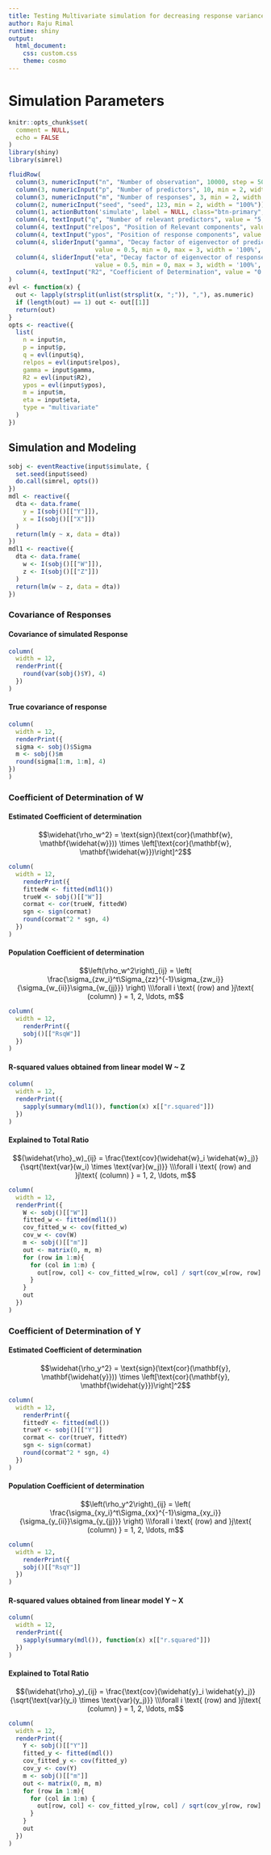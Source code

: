 ```yaml
---
title: Testing Multivariate simulation for decreasing response variance
author: Raju Rimal
runtime: shiny
output: 
  html_document:
    css: custom.css
    theme: cosmo
---
```




# Simulation Parameters
```r
knitr::opts_chunk$set(
  comment = NULL,
  echo = FALSE
)
library(shiny)
library(simrel)
```

```r
fluidRow(
  column(3, numericInput("n", "Number of observation", 10000, step = 50, min = 10, width = "100%")),
  column(3, numericInput("p", "Number of predictors", 10, min = 2, width = "100%")),
  column(3, numericInput("m", "Number of responses", 3, min = 2, width = "100%")),
  column(2, numericInput("seed", "seed", 123, min = 2, width = "100%")),
  column(1, actionButton('simulate', label = NULL, class="btn-primary", icon = icon("refresh"), width = '100%')),
  column(4, textInput("q", "Number of relevant predictors", value = "5, 4", width = "100%")),
  column(4, textInput("relpos", "Position of Relevant components", value = "1, 2; 3, 4, 6", width = '100%')),
  column(4, textInput("ypos", "Position of response components", value = "1; 2, 3", width = '100%')),
  column(4, sliderInput("gamma", "Decay factor of eigenvector of predictors", 
                        value = 0.5, min = 0, max = 3, width = '100%', step = 0.01)),
  column(4, sliderInput("eta", "Decay factor of eigenvector of response", 
                        value = 0.5, min = 0, max = 3, width = '100%', step = 0.01)),
  column(4, textInput("R2", "Coefficient of Determination", value = "0.7, 0.8", width = '100%'))
)
evl <- function(x) {
  out <- lapply(strsplit(unlist(strsplit(x, ";")), ","), as.numeric)
  if (length(out) == 1) out <- out[[1]]
  return(out)
}
opts <- reactive({
  list(
    n = input$n,
    p = input$p,
    q = evl(input$q),
    relpos = evl(input$relpos),
    gamma = input$gamma,
    R2 = evl(input$R2),
    ypos = evl(input$ypos),
    m = input$m,
    eta = input$eta,
    type = "multivariate"
  )
})
```

## Simulation and Modeling {.tabset}

```r
sobj <- eventReactive(input$simulate, {
  set.seed(input$seed)
  do.call(simrel, opts())
})
mdl <- reactive({
  dta <- data.frame(
    y = I(sobj()[["Y"]]),
    x = I(sobj()[["X"]])
  )
  return(lm(y ~ x, data = dta))
})
mdl1 <- reactive({
  dta <- data.frame(
    w <- I(sobj()[["W"]]),
    z <- I(sobj()[["Z"]])
  )
  return(lm(w ~ z, data = dta))
})
```

### Covariance of Responses {.colset}

#### Covariance of simulated Response {.cols}

```r
column(
  width = 12, 
  renderPrint({
    round(var(sobj()$Y), 4)
  })
)
```

#### True covariance of response {.cols}

```r
column(
  width = 12, 
  renderPrint({
  sigma <- sobj()$Sigma
  m <- sobj()$m
  round(sigma[1:m, 1:m], 4)
})
)
```

### Coefficient of Determination of W {.colset}

#### Estimated Coefficient of determination {.cols}

$$\widehat{\rho_w^2} = \text{sign}(\text{cor}(\mathbf{w}, \mathbf{\widehat{w}})) \times \left[\text{cor}(\mathbf{w}, \mathbf{\widehat{w}})\right]^2$$

```r
column(
  width = 12,
    renderPrint({
    fittedW <- fitted(mdl1())
    trueW <- sobj()[["W"]]
    cormat <- cor(trueW, fittedW)
    sgn <- sign(cormat)
    round(cormat^2 * sgn, 4)
  })
)
```

#### Population Coefficient of determination {.cols}

$$\left(\rho_w^2\right)_{ij} = \left(
\frac{\sigma_{zw_i}^t\Sigma_{zz}^{-1}\sigma_{zw_i}}{\sigma_{w_{ii}}\sigma_{w_{jj}}}
\right) \\\forall i \text{ (row) and }j\text{ (column) } = 1, 2, \ldots, m$$

```r
column(
  width = 12,
    renderPrint({
    sobj()[["RsqW"]]
  })
)
```


#### R-squared values obtained from linear model W ~ Z {.cols}


```r
column(
  width = 12,
  renderPrint({
    sapply(summary(mdl1()), function(x) x[["r.squared"]])
  })
)
```

#### Explained to Total Ratio {.cols}
$$(\widehat{\rho}_w)_{ij} = \frac{\text{cov}(\widehat{w}_i \widehat{w}_j)}{\sqrt{\text{var}(w_i) \times \text{var}(w_j)}} \\\forall i \text{ (row) and }j\text{ (column) } = 1, 2, \ldots, m$$
```r
column(
  width = 12,
  renderPrint({
    W <- sobj()[["W"]]
    fitted_w <- fitted(mdl1())
    cov_fitted_w <- cov(fitted_w)
    cov_w <- cov(W)
    m <- sobj()[["m"]]
    out <- matrix(0, m, m)
    for (row in 1:m){
      for (col in 1:m) {
        out[row, col] <- cov_fitted_w[row, col] / sqrt(cov_w[row, row] * cov_w[col, col])
      }
    }
    out
  })
)
```




### Coefficient of Determination of Y {.colset}

#### Estimated Coefficient of determination {.cols}

$$\widehat{\rho_y^2} = \text{sign}(\text{cor}(\mathbf{y}, \mathbf{\widehat{y}})) \times \left[\text{cor}(\mathbf{y}, \mathbf{\widehat{y}})\right]^2$$

```r
column(
  width = 12,
    renderPrint({
    fittedY <- fitted(mdl())
    trueY <- sobj()[["Y"]]
    cormat <- cor(trueY, fittedY)
    sgn <- sign(cormat)
    round(cormat^2 * sgn, 4)
  })
)
```

#### Population Coefficient of determination {.cols}

$$\left(\rho_y^2\right)_{ij} = \left(
\frac{\sigma_{xy_i}^t\Sigma_{xx}^{-1}\sigma_{xy_i}}{\sigma_{y_{ii}}\sigma_{y_{jj}}}
\right) \\\forall i \text{ (row) and }j\text{ (column) } = 1, 2, \ldots, m$$

```r
column(
  width = 12,
    renderPrint({
    sobj()[["RsqY"]]
  })
)
```

#### R-squared values obtained from linear model Y ~ X {.cols}

```r
column(
  width = 12,
  renderPrint({
    sapply(summary(mdl()), function(x) x[["r.squared"]])
  })
)
```


#### Explained to Total Ratio {.cols}
$$(\widehat{\rho}_y)_{ij} = \frac{\text{cov}(\widehat{y}_i \widehat{y}_j)}{\sqrt{\text{var}(y_i) \times \text{var}(y_j)}} \\\forall i \text{ (row) and }j\text{ (column) } = 1, 2, \ldots, m$$
```r
column(
  width = 12,
  renderPrint({
    Y <- sobj()[["Y"]]
    fitted_y <- fitted(mdl())
    cov_fitted_y <- cov(fitted_y)
    cov_y <- cov(Y)
    m <- sobj()[["m"]]
    out <- matrix(0, m, m)
    for (row in 1:m){
      for (col in 1:m) {
        out[row, col] <- cov_fitted_y[row, col] / sqrt(cov_y[row, row] * cov_y[col, col])
      }
    }
    out
  })
)
```



